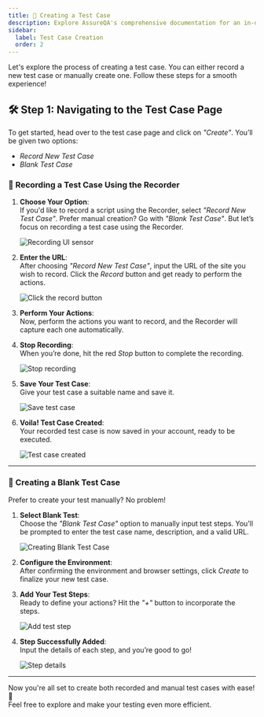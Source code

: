 ```yaml
---
title: 🚀 Creating a Test Case
description: Explore AssureQA's comprehensive documentation for an in-depth look at our services and tools.
sidebar:
  label: Test Case Creation
  order: 2
---
```


Let's explore the process of creating a test case. You can either record a new test case or manually create one. Follow these steps for a smooth experience!

## 🛠️ Step 1: Navigating to the Test Case Page

To get started, head over to the test case page and click on *"Create"*. You’ll be given two options:
- *Record New Test Case*
- *Blank Test Case*

### 🎥 Recording a Test Case Using the Recorder

1. **Choose Your Option**:  
   If you'd like to record a script using the Recorder, select *"Record New Test Case"*. Prefer manual creation? Go with *"Blank Test Case"*. But let’s focus on recording a test case using the Recorder.

   ![Recording UI sensor](../../images/tt_1.png)

2. **Enter the URL**:  
   After choosing *"Record New Test Case"*, input the URL of the site you wish to record. Click the *Record* button and get ready to perform the actions.

   ![Click the record button](../../images/2.Click_the_record_button.png)

3. **Perform Your Actions**:  
   Now, perform the actions you want to record, and the Recorder will capture each one automatically.

4. **Stop Recording**:  
   When you’re done, hit the red *Stop* button to complete the recording.

   ![Stop recording](../../images/3.Recording_Stop_Button.png)

5. **Save Your Test Case**:  
   Give your test case a suitable name and save it.

   ![Save test case](../../images/4.Click_Save_after_recording.png)

6. **Voila! Test Case Created**:  
   Your recorded test case is now saved in your account, ready to be executed.

   ![Test case created](../../images/5.Created_Test_Case.png)

---

### 📝 Creating a Blank Test Case

Prefer to create your test manually? No problem!

1. **Select Blank Test**:  
   Choose the *"Blank Test Case"* option to manually input test steps. You’ll be prompted to enter the test case name, description, and a valid URL.

   ![Creating Blank Test Case](../../images/tc_b.png)

2. **Configure the Environment**:  
   After confirming the environment and browser settings, click *Create* to finalize your new test case.

3. **Add Your Test Steps**:  
   Ready to define your actions? Hit the *"+"* button to incorporate the steps.

   ![Add test step](../../images/8.Add_new_test_step_in_TC.png)

4. **Step Successfully Added**:  
   Input the details of each step, and you’re good to go!

   ![Step details](../../images/9.Add_details_to_new_step.png)

---

Now you're all set to create both recorded and manual test cases with ease! 🎉  
Feel free to explore and make your testing even more efficient.
